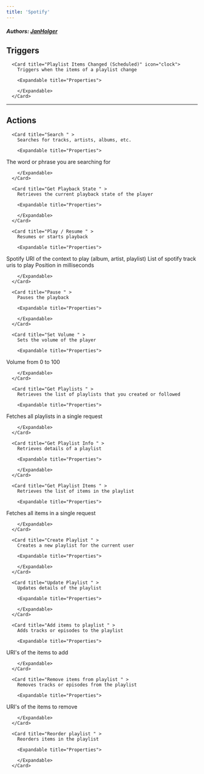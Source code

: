 ```yaml
---
title: 'Spotify'
---
```


##### Authors: [JanHolger](https://github.com/JanHolger)


## Triggers


      <Card title="Playlist Items Changed (Scheduled)" icon="clock">
        Triggers when the items of a playlist change

        <Expandable title="Properties">
          
<ResponseField name="Playlist" required type="Dropdown">

</ResponseField>
              
        </Expandable>
      </Card>
  

---

## Actions


      <Card title="Search " >
        Searches for tracks, artists, albums, etc.

        <Expandable title="Properties">
          
<ResponseField name="Search Text" required type="Short_text">
The word or phrase you are searching for
</ResponseField>
            
<ResponseField name="Object Types" required type="Static_multi_select_dropdown">

</ResponseField>
            
<ResponseField name="Limit"  type="Number">

</ResponseField>
            
<ResponseField name="Offset"  type="Number">

</ResponseField>
              
        </Expandable>
      </Card>
  
      <Card title="Get Playback State " >
        Retrieves the current playback state of the player

        <Expandable title="Properties">
            
        </Expandable>
      </Card>
  
      <Card title="Play / Resume " >
        Resumes or starts playback

        <Expandable title="Properties">
          
<ResponseField name="Device"  type="Dropdown">

</ResponseField>
            
<ResponseField name="Context URI"  type="Short_text">
Spotify URI of the context to play (album, artist, playlist)
</ResponseField>
            
<ResponseField name="Tracks"  type="Array">
List of spotify track uris to play
</ResponseField>
            
<ResponseField name="Position"  type="Number">
Position in milliseconds
</ResponseField>
              
        </Expandable>
      </Card>
  
      <Card title="Pause " >
        Pauses the playback

        <Expandable title="Properties">
          
<ResponseField name="Device"  type="Dropdown">

</ResponseField>
              
        </Expandable>
      </Card>
  
      <Card title="Set Volume " >
        Sets the volume of the player

        <Expandable title="Properties">
          
<ResponseField name="Volume" required type="Number">
Volume from 0 to 100
</ResponseField>
            
<ResponseField name="Device"  type="Dropdown">

</ResponseField>
              
        </Expandable>
      </Card>
  
      <Card title="Get Playlists " >
        Retrieves the list of playlists that you created or followed

        <Expandable title="Properties">
          
<ResponseField name="Limit"  type="Number">

</ResponseField>
            
<ResponseField name="Limit"  type="Number">

</ResponseField>
            
<ResponseField name="All"  type="Checkbox">
Fetches all playlists in a single request
</ResponseField>
              
        </Expandable>
      </Card>
  
      <Card title="Get Playlist Info " >
        Retrieves details of a playlist

        <Expandable title="Properties">
          
<ResponseField name="Playlist" required type="Dropdown">

</ResponseField>
              
        </Expandable>
      </Card>
  
      <Card title="Get Playlist Items " >
        Retrieves the list of items in the playlist

        <Expandable title="Properties">
          
<ResponseField name="Playlist" required type="Dropdown">

</ResponseField>
            
<ResponseField name="Limit"  type="Number">

</ResponseField>
            
<ResponseField name="Limit"  type="Number">

</ResponseField>
            
<ResponseField name="All"  type="Checkbox">
Fetches all items in a single request
</ResponseField>
              
        </Expandable>
      </Card>
  
      <Card title="Create Playlist " >
        Creates a new playlist for the current user

        <Expandable title="Properties">
          
<ResponseField name="Name" required type="Short_text">

</ResponseField>
            
<ResponseField name="Description"  type="Short_text">

</ResponseField>
            
<ResponseField name="Public"  type="Checkbox">

</ResponseField>
            
<ResponseField name="Collaborative"  type="Checkbox">

</ResponseField>
              
        </Expandable>
      </Card>
  
      <Card title="Update Playlist " >
        Updates details of the playlist

        <Expandable title="Properties">
          
<ResponseField name="Playlist" required type="Dropdown">

</ResponseField>
            
<ResponseField name="Name"  type="Short_text">

</ResponseField>
            
<ResponseField name="Description"  type="Short_text">

</ResponseField>
            
<ResponseField name="Public"  type="Checkbox">

</ResponseField>
            
<ResponseField name="Collaborative"  type="Checkbox">

</ResponseField>
              
        </Expandable>
      </Card>
  
      <Card title="Add items to playlist " >
        Adds tracks or episodes to the playlist

        <Expandable title="Properties">
          
<ResponseField name="Playlist" required type="Dropdown">

</ResponseField>
            
<ResponseField name="Items" required type="Array">
URI's of the items to add
</ResponseField>
            
<ResponseField name="Position"  type="Number">

</ResponseField>
              
        </Expandable>
      </Card>
  
      <Card title="Remove items from playlist " >
        Removes tracks or episodes from the playlist

        <Expandable title="Properties">
          
<ResponseField name="Playlist" required type="Dropdown">

</ResponseField>
            
<ResponseField name="Items" required type="Array">
URI's of the items to remove
</ResponseField>
              
        </Expandable>
      </Card>
  
      <Card title="Reorder playlist " >
        Reorders items in the playlist

        <Expandable title="Properties">
          
<ResponseField name="Playlist" required type="Dropdown">

</ResponseField>
            
<ResponseField name="From Position" required type="Number">

</ResponseField>
            
<ResponseField name="To Position" required type="Number">

</ResponseField>
            
<ResponseField name="Amount of Items"  type="Number">

</ResponseField>
              
        </Expandable>
      </Card>
  
